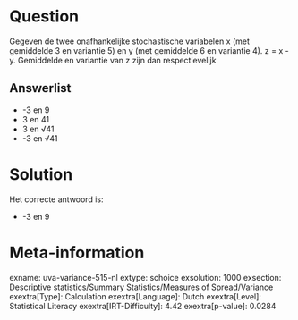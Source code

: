 Question
========

Gegeven de twee onafhankelijke stochastische variabelen x (met
gemiddelde 3 en variantie 5) en y (met gemiddelde 6 en variantie 4). z =
x - y. Gemiddelde en variantie van z zijn dan respectievelijk


Answerlist
----------

* -3 en 9
* 3 en 41
* 3 en √41
* -3 en √41

Solution
========

Het correcte antwoord is: 

* -3 en 9

Meta-information
================
exname: uva-variance-515-nl
extype: schoice
exsolution: 1000
exsection: Descriptive statistics/Summary Statistics/Measures of Spread/Variance
exextra[Type]: Calculation
exextra[Language]: Dutch
exextra[Level]: Statistical Literacy
exextra[IRT-Difficulty]: 4.42
exextra[p-value]: 0.0284
